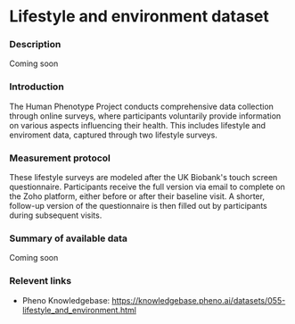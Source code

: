 # Lifestyle and environment dataset

### Description
Coming soon

### Introduction
The Human Phenotype Project conducts comprehensive data collection through online surveys, where participants voluntarily provide information on various aspects influencing their health. This includes lifestyle and enviroment data, captured through two lifestyle surveys.

### Measurement protocol
These lifestyle surveys are modeled after the UK Biobank's touch screen questionnaire. Participants receive the full version via email to complete on the Zoho platform, either before or after their baseline visit. A shorter, follow-up version of the questionnaire is then filled out by participants during subsequent visits.

### Summary of available data
Coming soon

### Relevent links
* Pheno Knowledgebase: https://knowledgebase.pheno.ai/datasets/055-lifestyle_and_environment.html

